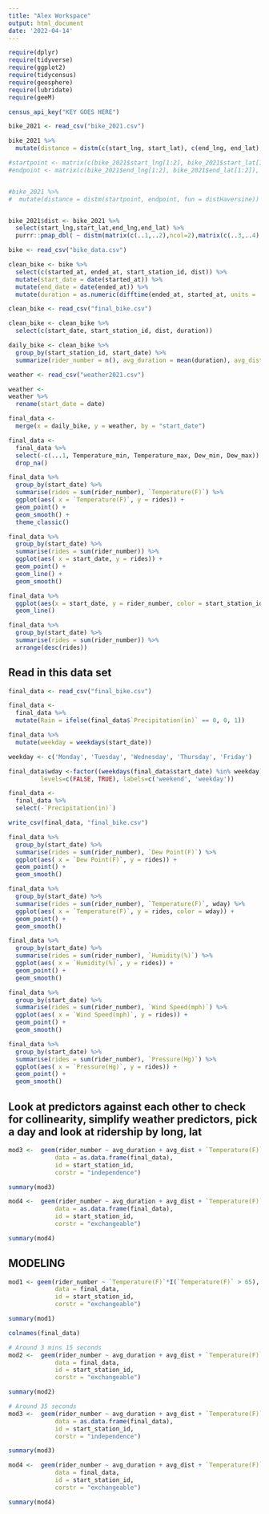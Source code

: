 ```yaml
---
title: "Alex Workspace"
output: html_document
date: '2022-04-14'
---
```


```r
require(dplyr)
require(tidyverse)
require(ggplot2)
require(tidycensus)
require(geosphere)
require(lubridate)
require(geeM)

census_api_key("KEY GOES HERE")
```


```r
bike_2021 <- read_csv("bike_2021.csv")
```


```r
bike_2021 %>% 
  mutate(distance = distm(c(start_lng, start_lat), c(end_lng, end_lat), fun = distHaversine))
```


```r
#startpoint <- matrix(c(bike_2021$start_lng[1:2], bike_2021$start_lat[1:2]), ncol = 2)
#endpoint <- matrix(c(bike_2021$end_lng[1:2], bike_2021$end_lat[1:2]), ncol = 2)


#bike_2021 %>% 
#  mutate(distance = distm(startpoint, endpoint, fun = distHaversine))


bike_2021$dist <- bike_2021 %>% 
  select(start_lng,start_lat,end_lng,end_lat) %>%
  purrr::pmap_dbl( ~ distm(matrix(c(..1,..2),ncol=2),matrix(c(..3,..4),ncol=2)))
```

```r
bike <- read_csv("bike_data.csv")
```

```r
clean_bike <- bike %>% 
  select(c(started_at, ended_at, start_station_id, dist)) %>%
  mutate(start_date = date(started_at)) %>%
  mutate(end_date = date(ended_at)) %>% 
  mutate(duration = as.numeric(difftime(ended_at, started_at, units = 'mins')))
```

```r
clean_bike <- read_csv("final_bike.csv")
```


```r
clean_bike <- clean_bike %>% 
  select(c(start_date, start_station_id, dist, duration)) 
```

```r
daily_bike <- clean_bike %>% 
  group_by(start_station_id, start_date) %>% 
  summarize(rider_number = n(), avg_duration = mean(duration), avg_dist = mean(dist))
```

```r
weather <- read_csv("weather2021.csv") 
```
```r
weather <- 
weather %>%  
  rename(start_date = date)
```




```r
final_data <- 
  merge(x = daily_bike, y = weather, by = "start_date")

final_data <- 
  final_data %>% 
  select(-c(...1, Temperature_min, Temperature_max, Dew_min, Dew_max)) %>% 
  drop_na()
```
```r
final_data %>% 
  group_by(start_date) %>% 
  summarise(rides = sum(rider_number), `Temperature(F)`) %>% 
  ggplot(aes( x = `Temperature(F)`, y = rides)) + 
  geom_point() + 
  geom_smooth() + 
  theme_classic()
```

```r
final_data %>% 
  group_by(start_date) %>% 
  summarise(rides = sum(rider_number)) %>% 
  ggplot(aes( x = start_date, y = rides)) + 
  geom_point() + 
  geom_line() +
  geom_smooth()
```
```r
final_data %>% 
  ggplot(aes(x = start_date, y = rider_number, color = start_station_id)) + 
  geom_line()
```

```r
final_data %>% 
  group_by(start_date) %>% 
  summarise(rides = sum(rider_number)) %>% 
  arrange(desc(rides))
```


## Read in this data set

```r
final_data <- read_csv("final_bike.csv")
```

```r
final_data <-
  final_data %>% 
  mutate(Rain = ifelse(final_data$`Precipitation(in)` == 0, 0, 1))
```
```r
final_data %>% 
  mutate(weekday = weekdays(start_date))
```


```r
weekday <- c('Monday', 'Tuesday', 'Wednesday', 'Thursday', 'Friday')

final_data$wday <-factor((weekdays(final_data$start_date) %in% weekday), 
         levels=c(FALSE, TRUE), labels=c('weekend', 'weekday'))
```


```r
final_data <- 
  final_data %>% 
  select(-`Precipitation(in)`)
```

```r
write_csv(final_data, "final_bike.csv")
```

```r
final_data %>% 
  group_by(start_date) %>% 
  summarise(rides = sum(rider_number), `Dew Point(F)`) %>% 
  ggplot(aes( x = `Dew Point(F)`, y = rides)) + 
  geom_point() + 
  geom_smooth()
```

```r
final_data %>% 
  group_by(start_date) %>% 
  summarise(rides = sum(rider_number), `Temperature(F)`, wday) %>% 
  ggplot(aes( x = `Temperature(F)`, y = rides, color = wday)) + 
  geom_point() + 
  geom_smooth()
```


```r
final_data %>% 
  group_by(start_date) %>% 
  summarise(rides = sum(rider_number), `Humidity(%)`) %>% 
  ggplot(aes( x = `Humidity(%)`, y = rides)) + 
  geom_point() + 
  geom_smooth()
```

```r
final_data %>% 
  group_by(start_date) %>% 
  summarise(rides = sum(rider_number), `Wind Speed(mph)`) %>% 
  ggplot(aes( x = `Wind Speed(mph)`, y = rides)) + 
  geom_point() + 
  geom_smooth()
```
```r
final_data %>% 
  group_by(start_date) %>% 
  summarise(rides = sum(rider_number), `Pressure(Hg)`) %>% 
  ggplot(aes( x = `Pressure(Hg)`, y = rides)) + 
  geom_point() + 
  geom_smooth()
```

## Look at predictors against each other to check for collinearity, simplify weather predictors, pick a day and look at ridership by long, lat

```r
mod3 <-  geem(rider_number ~ avg_duration + avg_dist + `Temperature(F)`*I(`Temperature(F)` > 65)*wday + `Humidity(%)`*I(`Humidity(%)` > 75) + `Wind Speed(mph)`*I(`Wind Speed(mph)` >11),
             data = as.data.frame(final_data), 
             id = start_station_id, 
             corstr = "independence")

summary(mod3)
```

```r
mod4 <-  geem(rider_number ~ avg_duration + avg_dist + `Temperature(F)`*I(`Temperature(F)` > 65) + `Humidity(%)`*I(`Humidity(%)` > 75) + `Wind Speed(mph)`*I(`Wind Speed(mph)` >11),
             data = as.data.frame(final_data), 
             id = start_station_id, 
             corstr = "exchangeable")

summary(mod4)
```



## MODELING

```r
mod1 <- geem(rider_number ~ `Temperature(F)`*I(`Temperature(F)` > 65), 
             data = final_data, 
             id = start_station_id, 
             corstr = "exchangeable")

summary(mod1)
```


```r
colnames(final_data)
```

```r
# Around 3 mins 15 seconds
mod2 <-  geem(rider_number ~ avg_duration + avg_dist + `Temperature(F)` + `Dew Point(F)` + `Humidity(%)` + `Wind Speed(mph)` + `Pressure(Hg)` + `Precipitation(in)`,
             data = final_data, 
             id = start_station_id, 
             corstr = "exchangeable")

summary(mod2)
```

```r
# Around 35 seconds
mod3 <-  geem(rider_number ~ avg_duration + avg_dist + `Temperature(F)`*I(`Temperature(F)` > 65) + `Dew Point(F)` + `Humidity(%)` + `Wind Speed(mph)` + `Pressure(Hg)` + `Precipitation(in)`,
             data = as.data.frame(final_data), 
             id = start_station_id, 
             corstr = "independence")

summary(mod3)
```

```r
mod4 <-  geem(rider_number ~ avg_duration + avg_dist + `Temperature(F)`*I(`Temperature(F)` > 65) + `Dew Point(F)` + `Humidity(%)` + `Wind Speed(mph)` + `Pressure(Hg)` + `Precipitation(in)`,
             data = final_data, 
             id = start_station_id, 
             corstr = "exchangeable")

summary(mod4)
```


